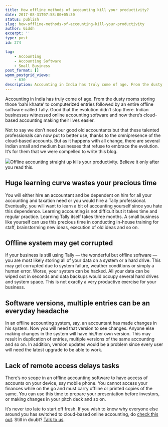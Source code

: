 ```yaml
---
title: How offline methods of accounting kill your productivity?
date: 2017-08-31T07:58:00+05:30
status: publish
slug: how-offline-methods-of-accounting-kill-your-productivity
author: Giddh
excerpt: ''
type: post
id: 274

tag:
    - Accounting
    - Accounting Software
    - Small Business
post_format: []
wpmm_postgrid_views:
    - 630
description: Accounting in India has truly come of age. From the dusty rooms storing those ‘bahi khaate’ to computerized entries followed by an entire offline software 
---
```

Accounting in India has truly come of age. From the dusty rooms storing those ‘bahi khaate’ to computerized entries followed by an entire offline software called Tally. Good that the evolution didn’t stop there. Indian businesses witnessed online accounting software and now there’s cloud-based accounting making their lives easier.

Not to say we don’t need our good old accountants but that these talented professionals can now put to better use, thanks to the omnipresence of the cloud-based accounts. But as it happens with all change, there are several Indian small and medium businesses that refuse to embrace the evolution. It’s for them that we were compelled to write this blog.

<img class="wp-block-image size-large" src = "https://miro.medium.com/max/2112/1*6xEjn4obKVsjXr6V3dLBgw.jpeg" />Offline accounting straight up kills your productivity. Believe it only after you read this.

Huge learning curve wastes your precious time
---------------------------------------------

You will either hire an accountant and be dependent on him for all your accounting and taxation need or you would hire a Tally professional. Eventually, you will want to learn a bit of accounting yourself since you hate this dependence. Learning accounting is not difficult but it takes time and regular practice. Learning Tally itself takes three months. A small business like yourself can use this precious time in conducting in-house training for staff, brainstorming new ideas, execution of old ideas and so on.

Offline system may get corrupted
--------------------------------

If your business is still using Tally — the wonderful but offline software — you are most likely storing all of your data on a system or a hard drive. This may get corrupted due to system failure, weather conditions or simply a human error. Worse, your system can be hacked. All your data can be wiped out in seconds and data backups would occupy several hard drives and system space. This is not exactly a very productive exercise for your business.

Software versions, multiple entries can be an everyday headache
---------------------------------------------------------------

In an offline accounting system, say, an accountant has made changes in his system. Now you will need that version to see changes. Anyone else making changes in the system will have his/her own version. This may result in duplication of entries, multiple versions of the same accounting and so on. In addition, version updates would be a problem since every user will need the latest upgrade to be able to work.

Lack of remote access delays tasks
----------------------------------

There’s no scope in an offline accounting software to have access of accounts on your device, say mobile phone. You cannot access your finances while on the go and must carry offline or printed copies of the same. You can use this time to prepare your presentation before investors, or making changes in your pitch deck and so on.

It’s never too late to start off fresh. If you wish to know why everyone else around you has switched to cloud-based online accounting, do [check this out](https://giddh.com/blog/why-every-business-is-after-cloud-based-accounting-and-you-should-be-too-835e8e40a08f). Still in doubt? [Talk to us](https://giddh.com/).